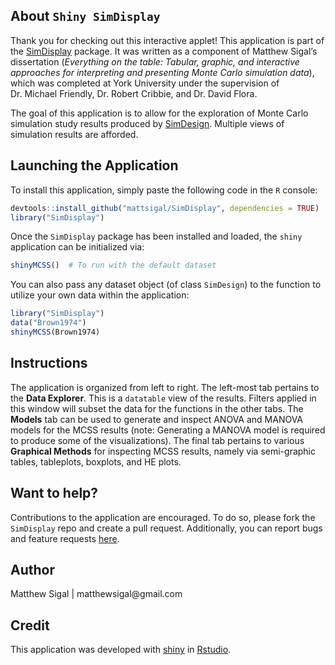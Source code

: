 ## About `Shiny SimDisplay`

Thank you for checking out this interactive applet! This application is part of the [SimDisplay](https://github.com/mattsigal/SimDisplay) package. It was written as a component of Matthew Sigal’s dissertation (*Everything on the table: Tabular, graphic, and interactive approaches for interpreting and presenting Monte Carlo simulation data*), which was completed at York University under the supervision of Dr. Michael Friendly, Dr. Robert Cribbie, and Dr. David Flora.

The goal of this application is to allow for the exploration of Monte Carlo simulation study results produced by [SimDesign](https://github.com/philchalmers/SimDesign/). Multiple views of simulation results are afforded.

## Launching the Application

To install this application, simply paste the following code in the `R` console:

```r
devtools::install_github("mattsigal/SimDisplay", dependencies = TRUE)
library("SimDisplay")
```

Once the `SimDisplay` package has been installed and loaded, the `shiny` application can be initialized via:

```r
shinyMCSS()  # To run with the default dataset
```

You can also pass any dataset object (of class `SimDesign`) to the function to utilize your own data within the application:

```r
library("SimDisplay")
data("Brown1974")
shinyMCSS(Brown1974)
```

## Instructions

The application is organized from left to right. The left-most tab pertains to the **Data Explorer**. This is a `datatable` view of the results. Filters applied in this window will subset the data for the functions in the other tabs. The **Models** tab can be used to generate and inspect ANOVA and MANOVA models for the MCSS results (note: Generating a MANOVA model is required to produce some of the visualizations). The final tab pertains to various **Graphical Methods** for inspecting MCSS results, namely via semi-graphic tables, tableplots, boxplots, and HE plots.

## Want to help?

Contributions to the application are encouraged. To do so, please fork the `SimDisplay` repo and create a pull request. Additionally, you can report bugs and feature requests [here](https://github.com/mattsigal/SimDisplay/issues).

## Author

Matthew Sigal | matthewsigal@gmail.com

## Credit

This application was developed with [shiny](http://shiny.rstudio.com/) in 
[Rstudio](https://www.rstudio.com/).

